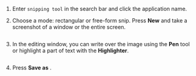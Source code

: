 1. Enter `snipping tool` in the search bar and click the application name.

2. Choose a mode: rectangular or free-form snip. Press **New** and take a screenshot of a window or the entire screen.

    <Image width="700px" withBackground imageId="1682078395657" alt="" />

3. In the editing window, you can write over the image using the **Pen** tool or highlight a part of text with the **Highlighter**.

    <Image width="700px" withBackground imageId="1682078403801" alt="" />

4. Press **Save as** <img src="https://tlkfrontprod.azureedge.net/portal-production/static/uploaded/images/1682078385834/1682078385834_original_png.png" alt="" />.